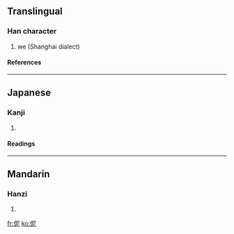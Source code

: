 {{see|你}}

==Translingual==
===Han character===
{{Han char|rn=9|rad=人|as=05|sn=7|four=|canj=人尸心 (OSP), X人尸心 (XOSP)}}
# we (Shanghai dialect)
====References====
{{Han ref|kx=0096.210|dkj=00473|dj=0205.070|hdz=10140.020|uh=4F32|ud=20274}}
----
==Japanese==
===Kanji===
{{ja-kanji|grade=|rs=人05}}
# {{defn|Japanese}}
====Readings====
{{ja-readings|on=[[じ]] (ji)|kun=}}
----
==Mandarin==
===Hanzi===
{{cmn-hanzi|pin=[[nǐ]] ([[ni3]])|wg=ni<sup>3</sup>}}
# {{defn|Mandarin}}

[[fr:伲]]
[[ko:伲]]
